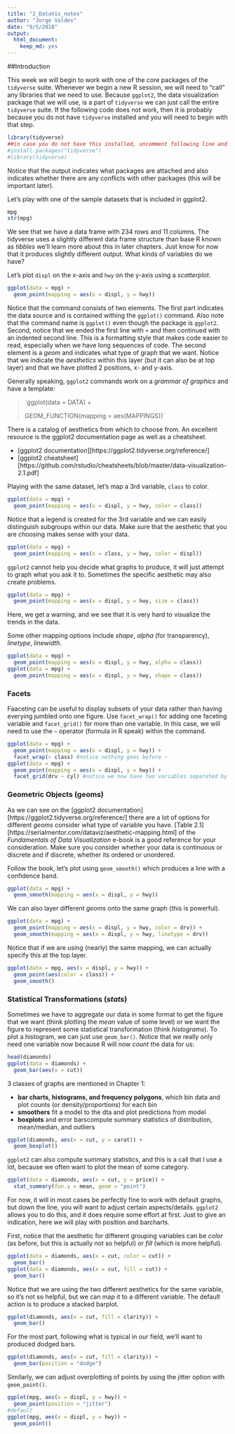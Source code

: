 ```yaml
---
title: "2_DataVis_notes"
author: "Jorge Valdes"
date: "9/5/2018"
output:
  html_document:
    keep_md: yes
---
```


##Introduction

This week we will begin to work with one of the core packages of the `tidyverse` suite. Whenever we begin a new R session, we will need to "call" any libraries that we need to use. Because `ggplot2`, the data visualization package that we will use, is a part of `tidyverse` we can just call the entire `tidyverse` suite. If the following code does not work, then it is probably because you do not have `tidyverse` installed and you will need to begin with that step. 

```r
library(tidyverse)
##in case you do not have this installed, uncomment following line and install
#install.packages("tidyverse")
#library(tidyverse)
```

Notice that the output indicates what packages are attached and also indicates whether there are any conflicts with other packages (this will be important later).

Let's play with one of the sample datasets that is included in ggplot2.
```r
mpg
str(mpg)
```

We see that we have a data frame with 234 rows and 11 columns. The tidyverse uses a slightly different data frame structure than base R known as _tibbles_ we'll learn more about this in later chapters. Just know for now that it produces slightly different output.
What kinds of variables do we have?

Let's plot `displ` on the x-axis and `hwy` on the y-axis using a _scatterplot_.
```r
ggplot(data = mpg) +
  geom_point(mapping = aes(x = displ, y = hwy))
```

Notice that the command consists of two elements. The first part indicates the data source and is contained withing the `ggplot()` command. Also note that the command name is `ggplot()` even though the package is `ggplot2`. Second, notice that we ended the first line with `+` and then continued with an indented second line. This is a formatting style that makes code easier to read, especially when we have long sequences of code. The second element is a _geom_ and indicates what type of graph that we want. Notice that we indicate the _aesthetics_ within this layer (but it can also be at top layer) and that we have plotted 2 positions, x- and y-axis. 

Generally speaking, `ggplot2` commands work on a _grammar of graphics_ and have a template:

> `ggplot(data = DATA) +
>
>  GEOM_FUNCTION(mapping = aes(MAPPINGS))`

There is a catalog of aesthetics from which to choose from. An excellent resource is the ggplot2 documentation page as well as a cheatsheet.

* [ggplot2 documentation][https://ggplot2.tidyverse.org/reference/]
* [ggplot2 cheatsheet][https://github.com/rstudio/cheatsheets/blob/master/data-visualization-2.1.pdf]

Playing with the same dataset, let's map a 3rd variable, `class` to color. 

```r
ggplot(data = mpg) +
  geom_point(mapping = aes(x = displ, y = hwy, color = class))
```

Notice that a legend is created for the 3rd variable and we can easily distinguish subgroups within our data. Make sure that the aesthetic that you are choosing makes sense with your data. 

```r
ggplot(data = mpg) +
  geom_point(mapping = aes(x = class, y = hwy, color = displ))
```

`ggplot2` cannot help you decide what graphs to produce, it will just attempt to graph what you ask it to. Sometimes the specific aesthetic may also create problems.

```r
ggplot(data = mpg) +
  geom_point(mapping = aes(x = displ, y = hwy, size = class))
```

Here, we get a warning, and we see that it is very hard to visualize the trends in the data. 

Some other mapping options include _shape_, _alpha_ (for transparency), _linetype_, _linewidth_. 

```r
ggplot(data = mpg) +
  geom_point(mapping = aes(x = displ, y = hwy, alpha = class))
ggplot(data = mpg) +
  geom_point(mapping = aes(x = displ, y = hwy, shape = class))
```

### Facets
Faaceting can be useful to display subsets of your data rather than having everying jumbled onto one figure. Use `facet_wrap()` for adding one faceting variable and `facet_grid()` for more than one variable. In this case, we will need to use the `~` operator (formula in R speak) within the command.

```r
ggplot(data = mpg) +
  geom_point(mapping = aes(x = displ, y = hwy)) +
  facet_wrap(~ class) #notice nothing goes before ~
ggplot(data = mpg) +
  geom_point(mapping = aes(x = displ, y = hwy)) +
  facet_grid(drv ~ cyl) #notice we now have two variables separated by ~
```

### Geometric Objects (geoms)

As we can see on the [ggplot2 documentation][https://ggplot2.tidyverse.org/reference/] there are a lot of options for different _geoms_ consider what type of variable you have. [Table 2.1][https://serialmentor.com/dataviz/aesthetic-mapping.html] of the _Fundamentals of Data Visualization_ e-book is a good reference for your consideration. Make sure you consider whether your data is continuous or discrete and if discrete, whether its ordered or unordered. 

Follow the book, let's plot using `geom_smooth()` which produces a line with a confidence band.

```r
ggplot(data = mpg) +
  geom_smooth(mapping = aes(x = displ, y = hwy))
```

We can also layer different _geoms_ onto the same graph (this is powerful).

```r
ggplot(data = mpg) +
  geom_point(mapping = aes(x = displ, y = hwy, color = drv)) +
  geom_smooth(mapping = aes(x = displ, y = hwy, linetype = drv))
```

Notice that if we are using (nearly) the same mapping, we can actually specify this at the top layer.

```r
ggplot(data = mpg, aes(x = displ, y = hwy)) +
  geom_point(aes(color = class)) +
  geom_smooth()
```

### Statistical Transformations (_stats_)

Sometimes we have to aggregate our data in some format to get the figure that we want (think plotting the _mean_ value of some level) or we want the figure to represent some statistical transformation (think _histograms_). To plot a histogram, we can just use `geom_bar()`. Notice that we really only need one variable now because R will now _count_ the data for us:
```r
head(diamonds)
ggplot(data = diamonds) +
  geom_bar(aes(x = cut))
```

3 classes of graphs are mentioned in Chapter 1:

* __bar charts, histograms, and frequency polygons__, which bin data and plot counts (or density/proportions) for each bin
* __smoothers__ fit a model to the dta and plot predictions from model
* __boxplots__ and error barscompute summary statistics of distribution, mean/median, and outliers

```r
ggplot(diamonds, aes(x = cut, y = carat)) +
  geom_boxplot()
```

`ggplot2` can also compute summary statistics, and this is a call that I use a lot, because we often want to plot the mean of some category.

```r
ggplot(data = diamonds, aes(x = cut, y = price)) +
  stat_summary(fun.y = mean, geom = "point")
```

For now, it will in most cases be perfectly fine to work with default graphs, but down the line, you will want to adjust certain aspects/details. `ggplot2` allows you to do this, and it does require some effort at first. Just to give an indication, here we will play with position and barcharts. 

First, notice that the aesthetic for different grouping variables can be _color_ (as before, but this is actually not so helpful) or _fill_ (which is more helpful). 

```r
ggplot(data = diamonds, aes(x = cut, color = cut)) +
  geom_bar()
ggplot(data = diamonds, aes(x = cut, fill = cut)) +
  geom_bar()

```

Notice that we are using the two different aesthetics for the same variable, so it's not so helpful, but we can map it to a different variable. The default action is to produce a stacked barplot.

```r
ggplot(diamonds, aes(x = cut, fill = clarity)) +
  geom_bar()
```

For the most part, following what is typical in our field, we'll want to produced dodged bars. 

```r
ggplot(diamonds, aes(x = cut, fill = clarity)) +
  geom_bar(position = "dodge")
```

Similarly, we can adjust overplotting of points by using the jitter option with `geom_point()`.

```r
ggplot(mpg, aes(x = displ, y = hwy)) +
  geom_point(position = "jitter")
#default
ggplot(mpg, aes(x = displ, y = hwy)) +
  geom_point()
```

